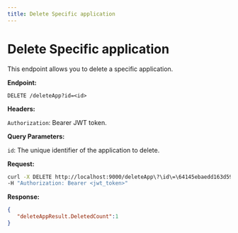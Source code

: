 ```yaml
---
title: Delete Specific application
---
```


# Delete Specific application

This endpoint allows you to delete a specific application.

**Endpoint:**

`DELETE /deleteApp?id=<id>`

**Headers:**

`Authorization`: Bearer JWT token.

**Query Parameters:**

`id`: The unique identifier of the application to delete.

**Request:**

```bash
curl -X DELETE http://localhost:9000/deleteApp\?\id\=\64145ebaedd163d59d52e1dc \
-H "Authorization: Bearer <jwt_token>"
```

**Response:**

```json
{
   "deleteAppResult.DeletedCount":1
}
```
